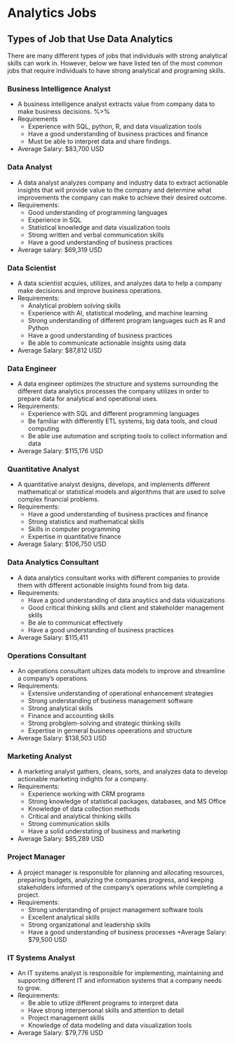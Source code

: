 # Analytics Jobs

## Types of Job that Use Data Analytics 

There are many different types of jobs that individuals with strong analytical skills can work in. However, below we have listed ten of the most common jobs that require individuals to have strong analytical and programing skills.  

### Business Intelligence Analyst 
  + A business intelligence analyst extracts value from company data to make business decisions. %>% 
  + Requirements
      + Experience with SQL, python, R, and  data visualization tools
      + Have a good understanding of business practices and finance  
      + Must be able to interpret data and share findings. 
  + Average Salary: $83,700 USD 

### Data Analyst 
  + A data analyst analyzes company and industry data to extract actionable insights that will provide value to the company and determine what improvements the company can make to achieve their desired outcome. 
  + Requirements:
    + Good understanding of programming languages 
    + Experience in SQL
    + Statistical knowledge and data visualization tools  
    + Strong written and verbal communication skills
    + Have a good understanding of business practices
  + Average salary: $69,319 USD

### Data Scientist 
  + A data scientist acquies, utilizes, and analyzes data to help a company make decisions and improve business operations.
  + Requirements:
    + Analytical problem solving skills 
    + Experience with AI, statistical modeling,  and machine learning
    + Strong understanding of different program languages such as R and Python 
    + Have a good understanding of business practices
    + Be able to communicate actionable insights using data
  + Average Salary: $87,812 USD 

### Data Engineer 
  + A data engineer optimizes the structure and systems surrounding the different data analytics processes the company     utilizes in order to prepare data for analytical and operational uses.  
  + Requirements: 
    + Experience with SQL and different programming languages 
    + Be familiar with differently ETL systems, big data tools, and cloud computing 
    + Be able use automation and scripting tools to collect information and data  
  + Average Salary: $115,176 USD 

### Quantitative Analyst 
  + A quantitative analyst designs, develops, and implements different mathematical or statistical models and algorithms that are used to solve complex financial problems.  
  + Requirements:
    + Have a good understanding of business practices and finance 
    + Strong statistics and mathematical skills 
    + Skills in computer programming
    + Expertise in quantitative finance 
  + Average Salary: $106,750 USD 

### Data Analytics Consultant 
  + A data analytics consultant works with different companies to provide them with different actionable insights found from big data. 
  + Requirements: 
    + Have a good understanding of data anaytiics and data viduaizations 
    + Good critical thinking skills and client and stakeholder management skills  
    + Be ale to communicat effectively 
    + Have a good understanding of business practiices 
  + Average Salary: $115,411 

### Operations Consultant
  + An operations consultant ultizes data models to improve and streamline a company’s operations. 
  + Requirements: 
    + Extensive understanding of operational enhancement strategies 
    + Strong understanding of business management software 
    + Strong analytical skills 
    + Finance and accounting skills 
    + Strong probglem-solving and strategic thinking skills 
    + Expertise in gerneral business opeerations and structure 
  + Average Salary: $138,503 USD 

### Marketing Analyst 
  + A marketing analyst gathers, cleans, sorts, and analyzes data to develop actionable marketing indights for a company.  
  + Requirements: 
    + Experience working with CRM programs
    + Strong knowledge of statistical packages, databases, and MS Office 
    + Knowledge of data collection methods 
    + Critical and analytical thinking skills  
    + Strong communication skills 
    + Have a solid understating of business and marketing 
  + Average Salary: $85,289 USD 

### Project Manager
  + A project manager is responsible for planning and allocating resources, preparing budgets, analyzing the companies progress, and keeping stakeholders informed of the company’s operations while completing a project. 
  + Requirements: 
    + Strong understanding of project management software tools
    + Excellent analytical skills 
    + Strong organizational and leadership skills 
    + Have a good understanding of business processes 
  +Average Salary: $79,500 USD 

### IT Systems Analyst 
  + An IT systems analyst is responsible for implementing, maintaining and supporting different IT and information systems that a company needs to grow. 
  + Requirements: 
    + Be able to utlize different programs to interpret data 
    + Have strong interpersonal skills and attention to detail 
    + Project management skills 
    + Knowledge of data modeling and data visualization tools 
  + Average Salary: $79,776 USD 
